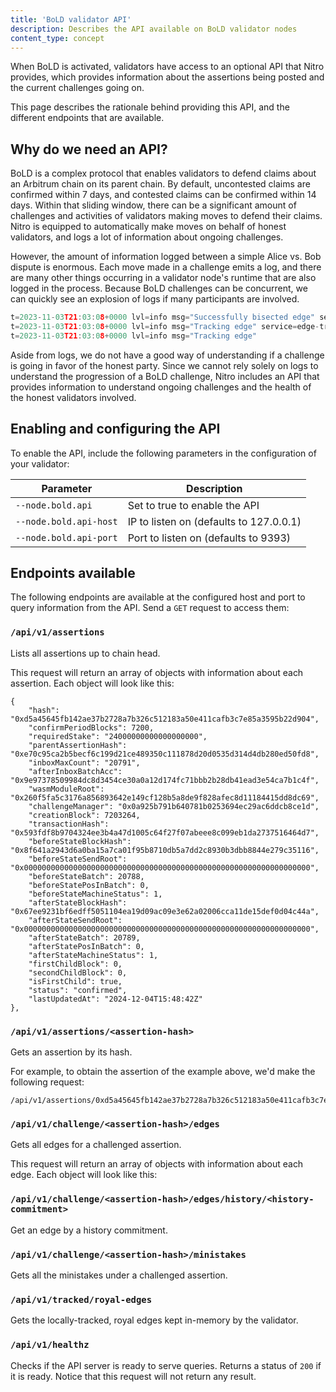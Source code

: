 ```yaml
---
title: 'BoLD validator API'
description: Describes the API available on BoLD validator nodes
content_type: concept
---
```


When <a data-quicklook-from="bold">BoLD</a> is activated, validators have access to an optional API that Nitro provides, which provides information about the assertions being posted and the current challenges going on.

This page describes the rationale behind providing this API, and the different endpoints that are available.

## Why do we need an API?

BoLD is a complex protocol that enables validators to defend claims about an Arbitrum chain on its parent chain. By default, uncontested claims are confirmed within 7 days, and contested claims can be confirmed within 14 days. Within that sliding window, there can be a significant amount of challenges and activities of validators making moves to defend their claims. Nitro is equipped to automatically make moves on behalf of honest validators, and logs a lot of information about ongoing challenges.

However, the amount of information logged between a simple Alice vs. Bob dispute is enormous. Each move made in a challenge emits a log, and there are many other things occurring in a validator node's runtime that are also logged in the process. Because BoLD challenges can be concurrent, we can quickly see an explosion of logs if many participants are involved.

```go
t=2023-11-03T21:03:08+0000 lvl=info msg="Successfully bisected edge" service=edge-tracker      name= challengeType=block_challenge_edge bisectedFrom=16 bisectedFromMerkle=0x87d91006 bisectedTo=8  bisectedToMerkle=0xb3321c66
t=2023-11-03T21:03:08+0000 lvl=info msg="Tracking edge" service=edge-tracker      id=0xc66e7e5d fromBatch=0 toBatch=1 startHeight=0  endHeight=8  endCommit=0xb3321c66 startCommit=0x0107305d validatorName=        challengeType=block_challenge_edge
t=2023-11-03T21:03:08+0000 lvl=info msg="Tracking edge"                          service=edge-tracker      startHeight=8  startCommit=0xb3321c66 endHeight=16 endCommit=0x87d91006 id=0xbb16c213 fromBatch=0 toBatch=1 validatorName=        challengeType=block_challenge_edge
```

Aside from logs, we do not have a good way of understanding if a challenge is going in favor of the honest party. Since we cannot rely solely on logs to understand the progression of a BoLD challenge, Nitro includes an API that provides information to understand ongoing challenges and the health of the honest validators involved.

## Enabling and configuring the API

To enable the API, include the following parameters in the configuration of your validator:

| Parameter              | Description                             |
| ---------------------- | --------------------------------------- |
| `--node.bold.api`      | Set to true to enable the API           |
| `--node.bold.api-host` | IP to listen on (defaults to 127.0.0.1) |
| `--node.bold.api-port` | Port to listen on (defaults to 9393)    |

## Endpoints available

The following endpoints are available at the configured host and port to query information from the API. Send a `GET` request to access them:

### `/api/v1/assertions`

Lists all assertions up to chain head.

This request will return an array of objects with information about each assertion. Each object will look like this:

```
{
    "hash": "0xd5a45645fb142ae37b2728a7b326c512183a50e411cafb3c7e85a3595b22d904",
    "confirmPeriodBlocks": 7200,
    "requiredStake": "24000000000000000000",
    "parentAssertionHash": "0xe70c95ca2b5becf6c199d21ce489350c111878d20d0535d314d4db280ed50fd8",
    "inboxMaxCount": "20791",
    "afterInboxBatchAcc": "0x9e97378509984dc8d3454ce30a0a12d174fc71bbb2b28db41ead3e54ca7b1c4f",
    "wasmModuleRoot": "0x260f5fa5c3176a856893642e149cf128b5a8de9f828afec8d11184415dd8dc69",
    "challengeManager": "0x0a925b791b640781b0253694ec29ac6ddcb8ce1d",
    "creationBlock": 7203264,
    "transactionHash": "0x593fdf8b9704324ee3b4a47d1005c64f27f07abeee8c099eb1da2737516464d7",
    "beforeStateBlockHash": "0x8f641a2943d6a0ba15a7ca01f95b8710db5a7dd2c8930b3dbb8844e279c35116",
    "beforeStateSendRoot": "0x0000000000000000000000000000000000000000000000000000000000000000",
    "beforeStateBatch": 20788,
    "beforeStatePosInBatch": 0,
    "beforeStateMachineStatus": 1,
    "afterStateBlockHash": "0x67ee9231bf6edff5051104ea19d09ac09e3e62a02006cca11de15def0d04c44a",
    "afterStateSendRoot": "0x0000000000000000000000000000000000000000000000000000000000000000",
    "afterStateBatch": 20789,
    "afterStatePosInBatch": 0,
    "afterStateMachineStatus": 1,
    "firstChildBlock": 0,
    "secondChildBlock": 0,
    "isFirstChild": true,
    "status": "confirmed",
    "lastUpdatedAt": "2024-12-04T15:48:42Z"
},
```

### `/api/v1/assertions/<assertion-hash>`

Gets an assertion by its hash.

For example, to obtain the assertion of the example above, we'd make the following request:

```
/api/v1/assertions/0xd5a45645fb142ae37b2728a7b326c512183a50e411cafb3c7e85a3595b22d904
```

### `/api/v1/challenge/<assertion-hash>/edges`

Gets all edges for a challenged assertion.

This request will return an array of objects with information about each edge. Each object will look like this:

### `/api/v1/challenge/<assertion-hash>/edges/history/<history-commitment>`

Get an edge by a history commitment.

### `/api/v1/challenge/<assertion-hash>/ministakes`

Gets all the ministakes under a challenged assertion.

### `/api/v1/tracked/royal-edges`

Gets the locally-tracked, royal edges kept in-memory by the validator.

### `/api/v1/healthz`

Checks if the API server is ready to serve queries. Returns a status of `200` if it is ready. Notice that this request will not return any result.
